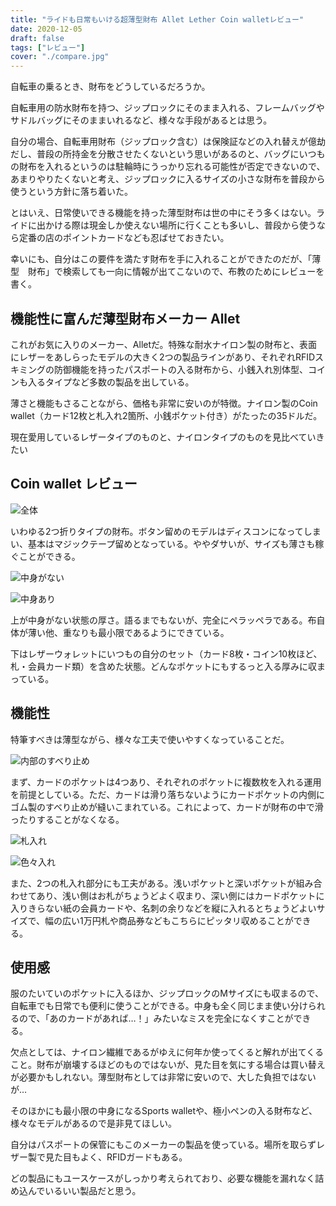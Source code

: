 ```yaml
---
title: "ライドも日常もいける超薄型財布 Allet Lether Coin walletレビュー"
date: 2020-12-05
draft: false
tags: ["レビュー"]
cover: "./compare.jpg"
---
```


自転車の乗るとき、財布をどうしているだろうか。

自転車用の防水財布を持つ、ジップロックにそのまま入れる、フレームバッグやサドルバッグにそのままいれるなど、様々な手段があるとは思う。

自分の場合、自転車用財布（ジップロック含む）は保険証などの入れ替えが億劫だし、普段の所持金を分散させたくないという思いがあるのと、バッグにいつもの財布を入れるというのは駐輪時にうっかり忘れる可能性が否定できないので、あまりやりたくないと考え、ジップロックに入るサイズの小さな財布を普段から使うという方針に落ち着いた。

とはいえ、日常使いできる機能を持った薄型財布は世の中にそう多くはない。ライドに出かける際は現金しか使えない場所に行くことも多いし、普段から使うなら定番の店のポイントカードなども忍ばせておきたい。

幸いにも、自分はこの要件を満たす財布を手に入れることができたのだが、「薄型　財布」で検索しても一向に情報が出てこないので、布教のためにレビューを書く。

## 機能性に富んだ薄型財布メーカー Allet

<LinkBox url="https://www.all-ett.com/" />

これがお気に入りのメーカー、Alletだ。特殊な耐水ナイロン製の財布と、表面にレザーをあしらったモデルの大きく2つの製品ラインがあり、それぞれRFIDスキミングの防御機能を持ったパスポートの入る財布から、小銭入れ別体型、コインも入るタイプなど多数の製品を出している。

薄さと機能もさることながら、価格も非常に安いのが特徴。ナイロン製のCoin wallet（カード12枚と札入れ2箇所、小銭ポケット付き）がたったの35ドルだ。

<LinkBox url="https://www.all-ett.com/products/nylon-coin-wallet" />

現在愛用しているレザータイプのものと、ナイロンタイプのものを見比べていきたい

## Coin wallet レビュー

![全体](./inside.jpg)

いわゆる2つ折りタイプの財布。ボタン留めのモデルはディスコンになってしまい、基本はマジックテープ留めとなっている。ややダサいが、サイズも薄さも稼ぐことができる。

![中身がない](./blank.jpg)

![中身あり](./full.jpg)

上が中身がない状態の厚さ。語るまでもないが、完全にペラッペラである。布自体が薄い他、重なりも最小限であるようにできている。

下はレザーウォレットにいつもの自分のセット（カード8枚・コイン10枚ほど、札・会員カード類）を含めた状態。どんなポケットにもするっと入る厚みに収まっている。

## 機能性

特筆すべきは薄型ながら、様々な工夫で使いやすくなっていることだ。

![内部のすべり止め](./antislip.jpg)

まず、カードのポケットは4つあり、それぞれのポケットに複数枚を入れる運用を前提としている。ただ、カードは滑り落ちないようにカードポケットの内側にゴム製のすべり止めが縫いこまれている。これによって、カードが財布の中で滑ったりすることがなくなる。

![札入れ](./narrow.jpg)

![色々入れ](./deep.jpg)

また、2つの札入れ部分にも工夫がある。浅いポケットと深いポケットが組み合わせてあり、浅い側はお札がちょうどよく収まり、深い側にはカードポケットに入りきらない紙の会員カードや、名刺の余りなどを縦に入れるとちょうどよいサイズで、幅の広い1万円札や商品券などもこちらにピッタリ収めることができる。

## 使用感

服のたいていのポケットに入るほか、ジップロックのMサイズにも収まるので、自転車でも日常でも便利に使うことができる。中身も全く同じまま使い分けられるので、「あのカードがあれば…！」みたいなミスを完全になくすことができる。

欠点としては、ナイロン繊維であるがゆえに何年か使ってくると解れが出てくること。財布が崩壊するほどのものではないが、見た目を気にする場合は買い替えが必要かもしれない。薄型財布としては非常に安いので、大した負担ではないが…

そのほかにも最小限の中身になるSports walletや、極小ペンの入る財布など、様々なモデルがあるので是非見てほしい。

<LinkBox url="https://www.all-ett.com/collections/view-all" />

自分はパスポートの保管にもこのメーカーの製品を使っている。場所を取らずレザー製で見た目もよく、RFIDガードもある。

どの製品にもユースケースがしっかり考えられており、必要な機能を漏れなく詰め込んでいるいい製品だと思う。
